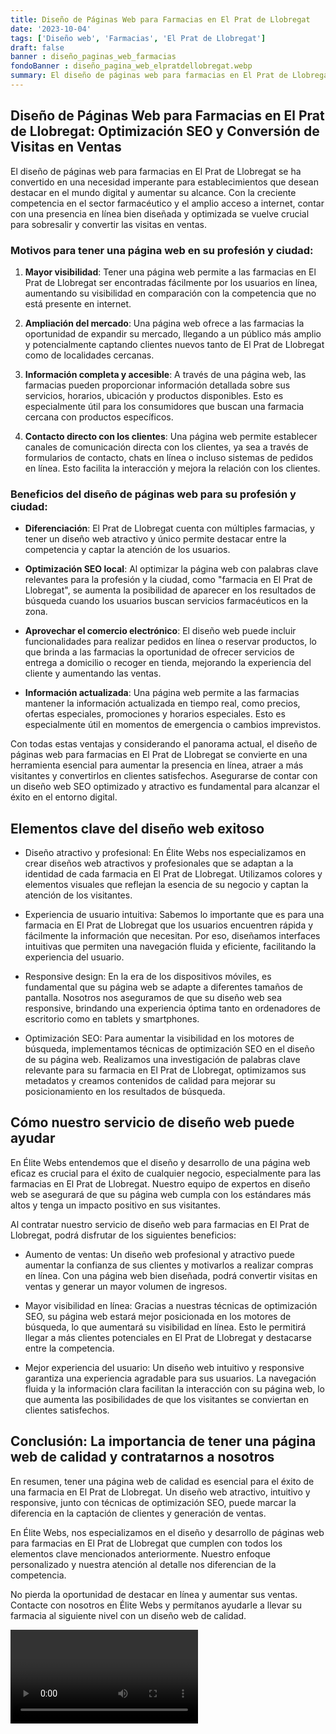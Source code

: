 ```yaml
---
title: Diseño de Páginas Web para Farmacias en El Prat de Llobregat
date: '2023-10-04'
tags: ['Diseño web', 'Farmacias', 'El Prat de Llobregat']
draft: false
banner : diseño_paginas_web_farmacias
fondoBanner : diseño_pagina_web_elpratdellobregat.webp
summary: El diseño de páginas web para farmacias en El Prat de Llobregat se ha convertido en una necesidad imperante para establecimientos que desean destacar en el mundo digital y aumentar su alcance. Con la creciente competencia en el sector farmacéutico y el amplio acceso a internet, contar con una presencia en línea bien diseñada y optimizada se vuelve crucial para sobresalir y convertir las visitas en ventas.
---
```


## Diseño de Páginas Web para Farmacias en El Prat de Llobregat: Optimización SEO y Conversión de Visitas en Ventas

El diseño de páginas web para farmacias en El Prat de Llobregat se ha convertido en una necesidad imperante para establecimientos que desean destacar en el mundo digital y aumentar su alcance. Con la creciente competencia en el sector farmacéutico y el amplio acceso a internet, contar con una presencia en línea bien diseñada y optimizada se vuelve crucial para sobresalir y convertir las visitas en ventas.

### Motivos para tener una página web en su profesión y ciudad:

1. **Mayor visibilidad**: Tener una página web permite a las farmacias en El Prat de Llobregat ser encontradas fácilmente por los usuarios en línea, aumentando su visibilidad en comparación con la competencia que no está presente en internet.

2. **Ampliación del mercado**: Una página web ofrece a las farmacias la oportunidad de expandir su mercado, llegando a un público más amplio y potencialmente captando clientes nuevos tanto de El Prat de Llobregat como de localidades cercanas.

3. **Información completa y accesible**: A través de una página web, las farmacias pueden proporcionar información detallada sobre sus servicios, horarios, ubicación y productos disponibles. Esto es especialmente útil para los consumidores que buscan una farmacia cercana con productos específicos.

4. **Contacto directo con los clientes**: Una página web permite establecer canales de comunicación directa con los clientes, ya sea a través de formularios de contacto, chats en línea o incluso sistemas de pedidos en línea. Esto facilita la interacción y mejora la relación con los clientes.

### Beneficios del diseño de páginas web para su profesión y ciudad:

- **Diferenciación**: El Prat de Llobregat cuenta con múltiples farmacias, y tener un diseño web atractivo y único permite destacar entre la competencia y captar la atención de los usuarios.

- **Optimización SEO local**: Al optimizar la página web con palabras clave relevantes para la profesión y la ciudad, como "farmacia en El Prat de Llobregat", se aumenta la posibilidad de aparecer en los resultados de búsqueda cuando los usuarios buscan servicios farmacéuticos en la zona.

- **Aprovechar el comercio electrónico**: El diseño web puede incluir funcionalidades para realizar pedidos en línea o reservar productos, lo que brinda a las farmacias la oportunidad de ofrecer servicios de entrega a domicilio o recoger en tienda, mejorando la experiencia del cliente y aumentando las ventas.

- **Información actualizada**: Una página web permite a las farmacias mantener la información actualizada en tiempo real, como precios, ofertas especiales, promociones y horarios especiales. Esto es especialmente útil en momentos de emergencia o cambios imprevistos.

Con todas estas ventajas y considerando el panorama actual, el diseño de páginas web para farmacias en El Prat de Llobregat se convierte en una herramienta esencial para aumentar la presencia en línea, atraer a más visitantes y convertirlos en clientes satisfechos. Asegurarse de contar con un diseño web SEO optimizado y atractivo es fundamental para alcanzar el éxito en el entorno digital.

<GifSeo />

<Cta />

## Elementos clave del diseño web exitoso

- Diseño atractivo y profesional: En Élite Webs nos especializamos en crear diseños web atractivos y profesionales que se adaptan a la identidad de cada farmacia en El Prat de Llobregat. Utilizamos colores y elementos visuales que reflejan la esencia de su negocio y captan la atención de los visitantes.

- Experiencia de usuario intuitiva: Sabemos lo importante que es para una farmacia en El Prat de Llobregat que los usuarios encuentren rápida y fácilmente la información que necesitan. Por eso, diseñamos interfaces intuitivas que permiten una navegación fluida y eficiente, facilitando la experiencia del usuario.

- Responsive design: En la era de los dispositivos móviles, es fundamental que su página web se adapte a diferentes tamaños de pantalla. Nosotros nos aseguramos de que su diseño web sea responsive, brindando una experiencia óptima tanto en ordenadores de escritorio como en tablets y smartphones.

- Optimización SEO: Para aumentar la visibilidad en los motores de búsqueda, implementamos técnicas de optimización SEO en el diseño de su página web. Realizamos una investigación de palabras clave relevante para su farmacia en El Prat de Llobregat, optimizamos sus metadatos y creamos contenidos de calidad para mejorar su posicionamiento en los resultados de búsqueda.

## Cómo nuestro servicio de diseño web puede ayudar

En Élite Webs entendemos que el diseño y desarrollo de una página web eficaz es crucial para el éxito de cualquier negocio, especialmente para las farmacias en El Prat de Llobregat. Nuestro equipo de expertos en diseño web se asegurará de que su página web cumpla con los estándares más altos y tenga un impacto positivo en sus visitantes.

Al contratar nuestro servicio de diseño web para farmacias en El Prat de Llobregat, podrá disfrutar de los siguientes beneficios:

- Aumento de ventas: Un diseño web profesional y atractivo puede aumentar la confianza de sus clientes y motivarlos a realizar compras en línea. Con una página web bien diseñada, podrá convertir visitas en ventas y generar un mayor volumen de ingresos.

- Mayor visibilidad en línea: Gracias a nuestras técnicas de optimización SEO, su página web estará mejor posicionada en los motores de búsqueda, lo que aumentará su visibilidad en línea. Esto le permitirá llegar a más clientes potenciales en El Prat de Llobregat y destacarse entre la competencia.

- Mejor experiencia del usuario: Un diseño web intuitivo y responsive garantiza una experiencia agradable para sus usuarios. La navegación fluida y la información clara facilitan la interacción con su página web, lo que aumenta las posibilidades de que los visitantes se conviertan en clientes satisfechos.

## Conclusión: La importancia de tener una página web de calidad y contratarnos a nosotros

En resumen, tener una página web de calidad es esencial para el éxito de una farmacia en El Prat de Llobregat. Un diseño web atractivo, intuitivo y responsive, junto con técnicas de optimización SEO, puede marcar la diferencia en la captación de clientes y generación de ventas.

En Élite Webs, nos especializamos en el diseño y desarrollo de páginas web para farmacias en El Prat de Llobregat que cumplen con todos los elementos clave mencionados anteriormente. Nuestro enfoque personalizado y nuestra atención al detalle nos diferencian de la competencia.

No pierda la oportunidad de destacar en línea y aumentar sus ventas. Contacte con nosotros en Élite Webs y permítanos ayudarle a llevar su farmacia al siguiente nivel con un diseño web de calidad.

<Video />

<CtaBot job='Farmacias' city='El Prat de Llobregat'/>

<Gmaps query='El Prat de Llobregat+españa+maps' />